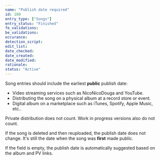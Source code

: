 ```yaml
---
name: "Publish date required"
id: 100
entry_type: ["Songs"]
entry_status: "Finished"
fe_validations:
be_validations:
occurance:
detection_script:
edit_list:
date_checked:
date_created:
date_modified:
rationale:
status: "Active"
---
```


Song entries should include the earliest **public** publish date:

- Video streaming services such as NicoNicoDouga and YouTube.
- Distributing the song on a physical album at a record store or event.
- Digital album on a marketplace such as iTunes, Spotify, Apple Music, etc.. 

Private distribution does not count. Work in progress versions also do not count.

If the song is deleted and then reuploaded, the publish date does not change. It's still the date when the song was **first** made public.

If the field is empty, the publish date is automatically suggested based on the album and PV links.